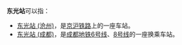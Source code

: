 '''东光站'''可以指：
* [[东光站_(沧州)|东光站 (沧州)]]，是[[京沪铁路|京沪铁路]]上的一座车站。
* [[东光站_(成都)|东光站 (成都)]]，是[[成都地铁|成都地铁]][[成都地铁6号线|6号线]]、[[成都地铁8号线|8号线]]的一座换乘车站。

{{disambig}}